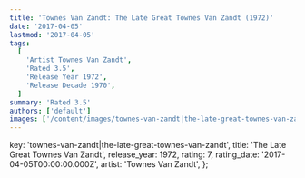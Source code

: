 ```yaml
---
title: 'Townes Van Zandt: The Late Great Townes Van Zandt (1972)'
date: '2017-04-05'
lastmod: '2017-04-05'
tags:
  [
    'Artist Townes Van Zandt',
    'Rated 3.5',
    'Release Year 1972',
    'Release Decade 1970',
  ]
summary: 'Rated 3.5'
authors: ['default']
images: ['/content/images/townes-van-zandt|the-late-great-townes-van-zandt.jpg']
---
```


  key: 'townes-van-zandt|the-late-great-townes-van-zandt',
  title: 'The Late Great Townes Van Zandt',
  release_year: 1972,
  rating: 7,
  rating_date: '2017-04-05T00:00:00.000Z',
  artist: 'Townes Van Zandt',
};

<MusicRating data={data} />
